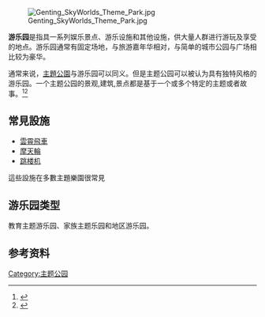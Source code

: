 {{Not|遊樂場|主题公园}}
[[File:Genting_SkyWorlds_Theme_Park.jpg|thumb]]

'''游乐园'''是指具一系列娱乐景点、游乐设施和其他设施，供大量人群进行游玩及享受的地点。游乐园通常有固定场地，与旅游嘉年华相对，与简单的城市公园与广场相比较为豪华。

通常来说，[[主題公園|主題公園]]与游乐园可以同义。但是主题公园可以被认为具有独特风格的游乐园。一个主题公园的景观,建筑,景点都是基于一个或多个特定的主题或者故事。<ref name="Definition1: Theme Park">{{cite web | title = Definition of Theme Park | work = Dictionary.com | url = http://dictionary.reference.com/browse/theme+park | accessdate = 2010-09-02}}</ref><ref name="Definition2: Theme Park">{{cite web | title = Definition of Theme Park | work = merriam-webster.com | url = http://www.merriam-webster.com/dictionary/theme%20park | accessdate = 2010-09-02}}</ref>

==常見設施==
*[[雲霄飛車|雲霄飛車]]
*[[摩天輪|摩天輪]]
*[[跳楼机|跳楼机]]
這些設施在多數主題樂園很常見

==游乐园类型==
教育主题游乐园、家族主题乐园和地区游乐园。

==参考资料==
{{Reflist}}

[[Category:主题公园|Category:主题公园]]